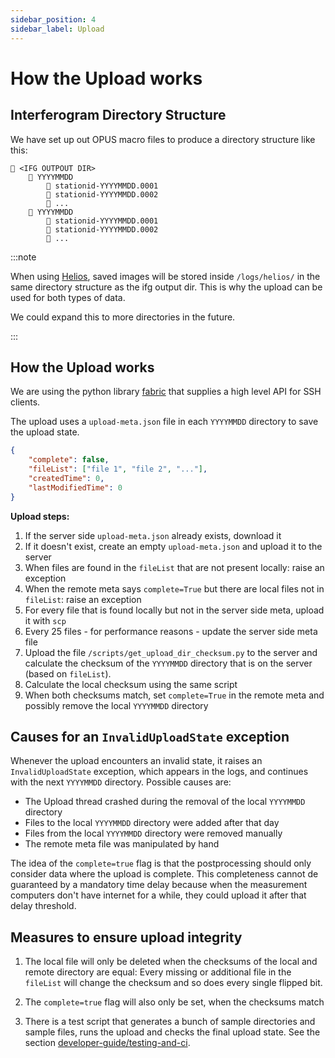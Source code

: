 ```yaml
---
sidebar_position: 4
sidebar_label: Upload
---
```


# How the Upload works

## Interferogram Directory Structure

We have set up out OPUS macro files to produce a directory structure like this:

```
📁 <IFG OUTPOUT DIR>
    📁 YYYYMMDD
        📄 stationid-YYYYMMDD.0001
        📄 stationid-YYYYMMDD.0002
        📄 ...
    📁 YYYYMMDD
        📄 stationid-YYYYMMDD.0001
        📄 stationid-YYYYMMDD.0002
        📄 ...
```

:::note

When using [Helios](/docs/user-guide/tum-plc-and-helios), saved images will be stored inside `/logs/helios/` in the same directory structure as the ifg output dir. This is why the upload can be used for both types of data.

We could expand this to more directories in the future.

:::

## How the Upload works

We are using the python library [fabric](https://www.fabfile.org/) that supplies a high level API for SSH clients.

The upload uses a `upload-meta.json` file in each `YYYYMMDD` directory to save the upload state.

```json
{
    "complete": false,
    "fileList": ["file 1", "file 2", "..."],
    "createdTime": 0,
    "lastModifiedTime": 0
}
```

**Upload steps:**

1. If the server side `upload-meta.json` already exists, download it
2. If it doesn't exist, create an empty `upload-meta.json` and upload it to the server
3. When files are found in the `fileList` that are not present locally: <span className="tw-bg-red-200 tw-text-red-900 tw-rounded tw-px-1 tw-font-semibold tw-py-0.5 -tw-my-0.5">raise an exception</span>
4. When the remote meta says `complete=True` but there are local files not in `fileList`: <span className="tw-bg-red-200 tw-text-red-900 tw-rounded tw-px-1 tw-font-semibold tw-py-0.5 -tw-my-0.5">raise an exception</span>
5. For every file that is found locally but not in the server side meta, upload it with `scp`
6. Every 25 files - for performance reasons - update the server side meta file
7. Upload the file `/scripts/get_upload_dir_checksum.py` to the server and calculate the checksum of the `YYYYMMDD` directory that is on the server (based on `fileList`).
8. Calculate the local checksum using the same script
9. When both checksums match, set `complete=True` in the remote meta and possibly remove the local `YYYYMMDD` directory

## Causes for an `InvalidUploadState` exception

Whenever the upload encounters an invalid state, it raises an `InvalidUploadState` exception, which appears in the logs, and continues with the next `YYYYMMDD` directory. Possible causes are:

-   The Upload thread crashed during the removal of the local `YYYYMMDD` directory
-   Files to the local `YYYYMMDD` directory were added after that day
-   Files from the local `YYYYMMDD` directory were removed manually
-   The remote meta file was manipulated by hand

The idea of the `complete=true` flag is that the postprocessing should only consider data where the upload is complete. This completeness cannot de guaranteed by a mandatory time delay because when the measurement computers don't have internet for a while, they could upload it after that delay threshold.

## Measures to ensure upload integrity

1. The local file will only be deleted when the checksums of the local and remote directory are equal: Every missing or additional file in the `fileList` will change the checksum and so does every single flipped bit.

2. The `complete=true` flag will also only be set, when the checksums match

3. There is a test script that generates a bunch of sample directories and sample files, runs the upload and checks the final upload state. See the section [developer-guide/testing-and-ci](/docs/developer-guide/testing-and-ci).
